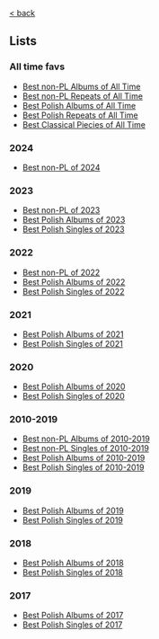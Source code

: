 [\< back](/music)

## Lists

### All time favs

- [Best non-PL Albums of All Time](/music/lists/best-non-pl-albums-of-all-time)
- [Best non-PL Repeats of All Time](/music/lists/best-non-pl-repeats-of-all-time)
- [Best Polish Albums of All Time](/music/lists/best-pl-albums-of-all-time)
- [Best Polish Repeats of All Time](/music/lists/best-pl-repeats-of-all-time)
- [Best Classical Piecies of All Time](/music/lists/best-classical-pieces-of-all-time)

### 2024
- [Best non-PL of 2024](/music/lists/best-non-pl-of-2024)

### 2023

- [Best non-PL of 2023](/music/lists/best-non-pl-of-2023)
- [Best Polish Albums of 2023](/music/lists/best-pl-albums-of-2023)
- [Best Polish Singles of 2023](/music/lists/best-pl-singles-of-2023)

### 2022

- [Best non-PL of 2022](/music/lists/best-non-pl-of-2022)
- [Best Polish Albums of 2022](/music/lists/best-pl-albums-of-2022)
- [Best Polish Singles of 2022](/music/lists/best-pl-singles-of-2022)

### 2021

- [Best Polish Albums of 2021](/music/lists/best-pl-albums-of-2021)
- [Best Polish Singles of 2021](/music/lists/best-pl-singles-of-2021)

### 2020

- [Best Polish Albums of 2020](/music/lists/best-pl-albums-of-2020)
- [Best Polish Singles of 2020](/music/lists/best-pl-singles-of-2020)

### 2010-2019

- [Best non-PL Albums of 2010-2019](/music/lists/best-non-pl-albums-of-2010-2019)
- [Best non-PL Singles of 2010-2019](/music/lists/best-non-pl-singles-of-2010-2019)
  <br/>
- [Best Polish Albums of 2010-2019](/music/lists/best-pl-albums-of-2010-2019)
- [Best Polish Singles of 2010-2019](/music/lists/best-pl-singles-of-2010-2019)
  <br/>

### 2019

- [Best Polish Albums of 2019](/music/lists/best-pl-albums-of-2019)
- [Best Polish Singles of 2019](/music/lists/best-pl-singles-of-2019)

### 2018

- [Best Polish Albums of 2018](/music/lists/best-pl-albums-of-2018)
- [Best Polish Singles of 2018](/music/lists/best-pl-singles-of-2018)

### 2017

- [Best Polish Albums of 2017](/music/lists/best-pl-albums-of-2017)
- [Best Polish Singles of 2017](/music/lists/best-pl-singles-of-2017)
